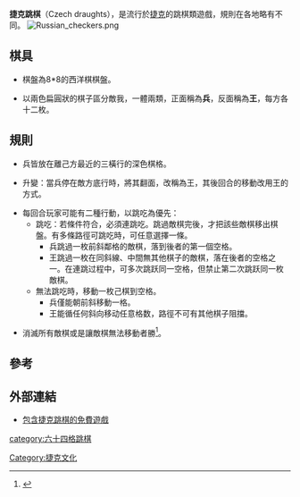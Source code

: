 '''捷克跳棋'''（Czech draughts），是流行於[[捷克|捷克]]的跳棋類遊戲，規則在各地略有不同。
[[Image:Russian_checkers.png|thumb]]
==棋具==

*棋盤為8*8的西洋棋棋盤。

*以兩色扁圓狀的棋子區分敵我，一體兩類，正面稱為'''兵'''，反面稱為'''王'''，每方各十二枚。

==規則==

*兵皆放在離己方最近的三橫行的深色棋格。

*升變：當兵停在敵方底行時，將其翻面，改稱為王，其後回合的移動改用王的方式。

*每回合玩家可能有二種行動，以跳吃為優先：
**跳吃：若條件符合，必須連跳吃。跳過敵棋完後，才把該些敵棋移出棋盤。有多條路徑可跳吃時，可任意選擇一條。
***兵跳過一枚前斜鄰格的敵棋，落到後者的第一個空格。
***王跳過一枚在同斜線、中間無其他棋子的敵棋，落在後者的空格之一。在連跳过程中，可多次跳跃同一空格，但禁止第二次跳跃同一枚敵棋。
**無法跳吃時，移動一枚己棋到空格。
***兵僅能朝前斜移動一格。
***王能循任何斜向移动任意格数，路徑不可有其他棋子阻擋。

*消滅所有敵棋或是讓敵棋無法移動者勝<ref>{{Cite web |url=http://www.checkerschest.com/checkers-games/czech-checkers.htm |title=Czech Checkers Game Čech Dáma |access-date=2012-02-11 |archive-date=2017-09-07 |archive-url=https://web.archive.org/web/20170907141550/http://www.checkerschest.com/checkers-games/czech-checkers.htm |dead-url=no }}</ref>。


==參考==
<div class="references-small">
<references/>
</div>

==外部連結==

*[http://www.checkersland.com/download/checkersland.exe 包含捷克跳棋的免費遊戲] {{Wayback|url=http://www.checkersland.com/download/checkersland.exe |date=20110912071053 }}


[[category:六十四格跳棋|category:六十四格跳棋]]
[[Category:捷克文化|Category:捷克文化]]